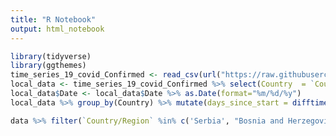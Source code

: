 ```yaml
---
title: "R Notebook"
output: html_notebook
---
```



```r
library(tidyverse)
library(ggthemes)
time_series_19_covid_Confirmed <- read_csv(url("https://raw.githubusercontent.com/CSSEGISandData/COVID-19/master/csse_covid_19_data/csse_covid_19_time_series/time_series_19-covid-Confirmed.csv"))
local_data <- time_series_19_covid_Confirmed %>% select(Country  = `Country/Region`, everything(), -Lat, -Long, -`Province/State`) %>% pivot_longer(-Country, "Date") %>% filter(Country %in% c('Serbia', "Bosnia and Herzegovina", "Croatia", "Slovenia", "North Macedonia", "Kosovo", "Albania", "Montenegro")) %>% filter(value > 0)
local_data$Date <- local_data$Date %>% as.Date(format="%m/%d/%y")
local_data %>% group_by(Country) %>% mutate(days_since_start = difftime(Date, min(Date), units = "days")) %>% ggplot(aes(days_since_start, value, color = Country)) + geom_line(size = 2) + theme_wsj() + theme(legend.text = element_text(size = 12)) + scale_color_brewer(palette = "Set2") + labs(title = "Number of COVID19 cases in Western Balkans \n since first reported case", caption ="Data source:https://github.com/CSSEGISandData/COVID-19/", subtitle = "By: Imer Muhovic @imerm1", x = "Days since first reported")


```

```r
data %>% filter(`Country/Region` %in% c('Serbia', "Bosnia and Herzegovina", "Croatia", "Slovenia", "North Macedonia", "Kosovo", "Albania", "Montenegro")) %>% distinct() %>% group_by(`Country/Region`) %>% mutate(days_since_start = min(`Last Update`) - `Last Update`)
```

